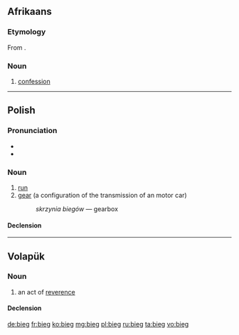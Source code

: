 ==Afrikaans==

===Etymology===
From {{etyl|nl|af}} {{term|biecht|lang=nl}}.

===Noun===
{{infl|af|noun}}

# [[confession]]

----

==Polish==

===Pronunciation===
* {{IPA|[bʲɛk]|lang=pl}}
* {{audio|pl-bieg.ogg|audio}}

===Noun===
{{pl-noun|m}}

# [[run]]
# [[gear]] (a configuration of the transmission of an motor car)
#:''skrzynia biegów'' — gearbox

====Declension====
{{pl-decl-noun
|bieg|biegi
|biegu|biegów
|biegowi|biegom
|bieg|biegi
|biegiem|biegami
|biegu|biegach
|biegu|biegi
}}

----

==Volapük==

===Noun===
{{vo-noun}}
 
# an act of [[reverence]]

====Declension====
{{vo-decl-noun}}

[[de:bieg]]
[[fr:bieg]]
[[ko:bieg]]
[[mg:bieg]]
[[pl:bieg]]
[[ru:bieg]]
[[ta:bieg]]
[[vo:bieg]]